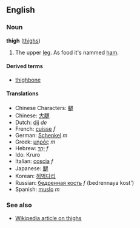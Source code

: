 ==English==
===Noun===
'''thigh''' ([[thighs]])

# The upper [[leg]]. As food it's nammed [[ham]].

====Derived terms====
*[[thighbone]]

====Translations====
*Chinese Characters: [[腿]]
*Chinese: [[大腿]]
*Dutch: [[dij]] ''de''
*French: [[cuisse]] ''f''
*German: [[Schenkel]] ''m''
*Greek: [[μηρός]] ''m''
*Hebrew: [[ירך|יָרֵךְ]] ''f''
*Ido: Kruro
*Italian: [[coscia]] ''f''
*Japanese: [[腿]]
*Korean: [[허벅다리]]
*Russian: [[бедренная кость]] ''f'' (bedrennaya kost')
*Spanish: [[muslo]] ''m''

===See also===
*[[w:thigh|Wikipedia article on thighs]]